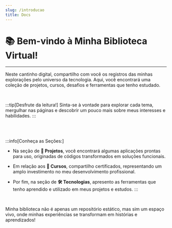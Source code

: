 ```yaml
---
slug: /introducao
title: Docs
---
```


# 📚 Bem-vindo à Minha Biblioteca Virtual!

---

Neste cantinho digital, compartilho com você os registros das minhas explorações pelo universo da tecnologia. Aqui, você encontrará uma coleção de projetos, cursos, desafios e ferramentas que tenho estudado.

<br />

:::tip[Desfrute da leitura!]
Sinta-se à vontade para explorar cada tema, mergulhar nas páginas e descobrir um pouco mais sobre meus interesses e habilidades.
:::

<br />
<br />

:::info[Conheça as Seções:]

- Na seção de **🚀 Projetos**, você encontrará algumas aplicações prontas para uso, originadas de códigos transformados em soluções funcionais.

<!-- Nos **🧩 Desafios**, registro minhas incursões em diferentes testes técnicos e aventuras exploratórias. -->

- Em relação aos **📃 Cursos**, compartilho certificados, representando um amplo investimento no meu desenvolvimento profissional.

- Por fim, na seção de **🛠️ Tecnologias**, apresento as ferramentas que tenho aprendido e utilizado em meus projetos e estudos.
  :::

<br />

Minha biblioteca não é apenas um repositório estático, mas sim um espaço vivo, onde minhas experiências se transformam em histórias e aprendizados!
